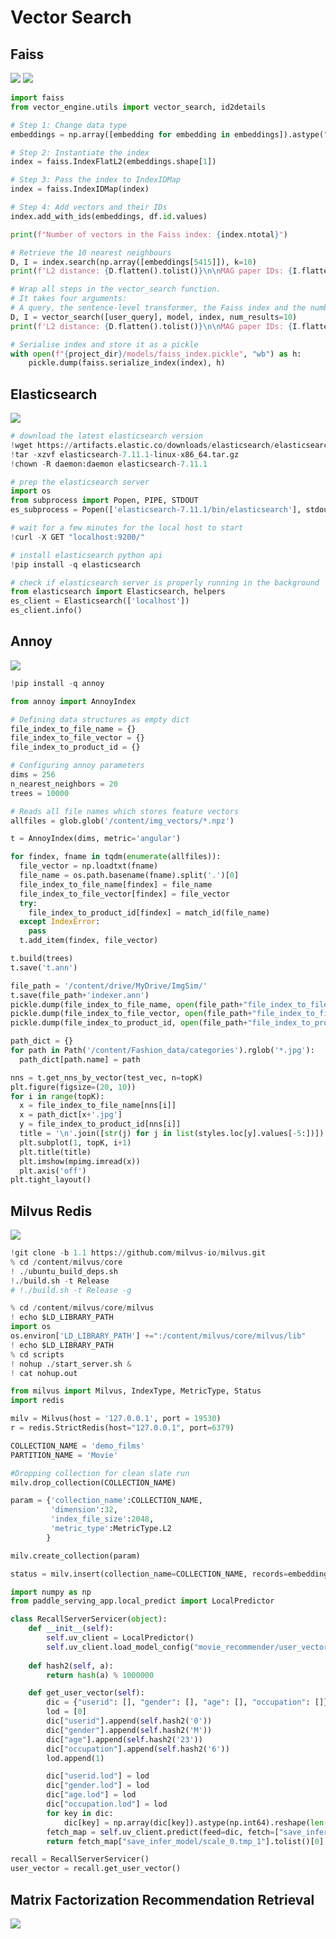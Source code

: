 # Vector Search

## Faiss

<a href="https://nbviewer.org/github/recohut/nbs/blob/main/2021-01-23-vector-search.ipynb" alt=""> <img src="https://colab.research.google.com/assets/colab-badge.svg" /></a>
<a href="https://nbviewer.org/github/recohut/nbs/blob/main/2021-04-20-dl-retrieval.ipynb" alt=""> <img src="https://colab.research.google.com/assets/colab-badge.svg" /></a>


```python
import faiss
from vector_engine.utils import vector_search, id2details

# Step 1: Change data type
embeddings = np.array([embedding for embedding in embeddings]).astype("float32")

# Step 2: Instantiate the index
index = faiss.IndexFlatL2(embeddings.shape[1])

# Step 3: Pass the index to IndexIDMap
index = faiss.IndexIDMap(index)

# Step 4: Add vectors and their IDs
index.add_with_ids(embeddings, df.id.values)

print(f"Number of vectors in the Faiss index: {index.ntotal}")

# Retrieve the 10 nearest neighbours
D, I = index.search(np.array([embeddings[5415]]), k=10)
print(f'L2 distance: {D.flatten().tolist()}\n\nMAG paper IDs: {I.flatten().tolist()}')

# Wrap all steps in the vector_search function.
# It takes four arguments: 
# A query, the sentence-level transformer, the Faiss index and the number of requested results
D, I = vector_search([user_query], model, index, num_results=10)
print(f'L2 distance: {D.flatten().tolist()}\n\nMAG paper IDs: {I.flatten().tolist()}')

# Serialise index and store it as a pickle
with open(f"{project_dir}/models/faiss_index.pickle", "wb") as h:
    pickle.dump(faiss.serialize_index(index), h)
```

## Elasticsearch

<a href="https://nbviewer.org/github/recohut/nbs/blob/main/2021-04-20-dl-retrieval.ipynb" alt=""> <img src="https://colab.research.google.com/assets/colab-badge.svg" /></a>

```python
# download the latest elasticsearch version
!wget https://artifacts.elastic.co/downloads/elasticsearch/elasticsearch-7.11.1-linux-x86_64.tar.gz
!tar -xzvf elasticsearch-7.11.1-linux-x86_64.tar.gz
!chown -R daemon:daemon elasticsearch-7.11.1

# prep the elasticsearch server
import os
from subprocess import Popen, PIPE, STDOUT
es_subprocess = Popen(['elasticsearch-7.11.1/bin/elasticsearch'], stdout=PIPE, stderr=STDOUT, preexec_fn=lambda : os.setuid(1))

# wait for a few minutes for the local host to start
!curl -X GET "localhost:9200/"

# install elasticsearch python api
!pip install -q elasticsearch

# check if elasticsearch server is properly running in the background
from elasticsearch import Elasticsearch, helpers
es_client = Elasticsearch(['localhost'])
es_client.info()
```

## Annoy

<a href="https://nbviewer.org/github/recohut/nbs/blob/main/2021-04-27-image-similarity-recommendations.ipynb" alt=""> <img src="https://colab.research.google.com/assets/colab-badge.svg" /></a>


```python
!pip install -q annoy

from annoy import AnnoyIndex

# Defining data structures as empty dict
file_index_to_file_name = {}
file_index_to_file_vector = {}
file_index_to_product_id = {}

# Configuring annoy parameters
dims = 256
n_nearest_neighbors = 20
trees = 10000

# Reads all file names which stores feature vectors 
allfiles = glob.glob('/content/img_vectors/*.npz')

t = AnnoyIndex(dims, metric='angular')

for findex, fname in tqdm(enumerate(allfiles)):
  file_vector = np.loadtxt(fname)
  file_name = os.path.basename(fname).split('.')[0]
  file_index_to_file_name[findex] = file_name
  file_index_to_file_vector[findex] = file_vector
  try:
    file_index_to_product_id[findex] = match_id(file_name)
  except IndexError:
    pass 
  t.add_item(findex, file_vector)

t.build(trees)
t.save('t.ann')

file_path = '/content/drive/MyDrive/ImgSim/'
t.save(file_path+'indexer.ann')
pickle.dump(file_index_to_file_name, open(file_path+"file_index_to_file_name.p", "wb"))
pickle.dump(file_index_to_file_vector, open(file_path+"file_index_to_file_vector.p", "wb"))
pickle.dump(file_index_to_product_id, open(file_path+"file_index_to_product_id.p", "wb"))

path_dict = {}
for path in Path('/content/Fashion_data/categories').rglob('*.jpg'):
  path_dict[path.name] = path

nns = t.get_nns_by_vector(test_vec, n=topK)
plt.figure(figsize=(20, 10))
for i in range(topK):
  x = file_index_to_file_name[nns[i]]
  x = path_dict[x+'.jpg']
  y = file_index_to_product_id[nns[i]]
  title = '\n'.join([str(j) for j in list(styles.loc[y].values[-5:])])
  plt.subplot(1, topK, i+1)
  plt.title(title)
  plt.imshow(mpimg.imread(x))
  plt.axis('off')
plt.tight_layout()
```

## Milvus Redis

<a href="https://nbviewer.org/github/recohut/nbs/blob/main/2021-06-23-movielens-milvus-redis-efficient-retrieval.ipynb" alt=""> <img src="https://colab.research.google.com/assets/colab-badge.svg" /></a>


```python
!git clone -b 1.1 https://github.com/milvus-io/milvus.git
% cd /content/milvus/core
! ./ubuntu_build_deps.sh
!./build.sh -t Release
# !./build.sh -t Release -g

% cd /content/milvus/core/milvus
! echo $LD_LIBRARY_PATH
import os
os.environ['LD_LIBRARY_PATH'] +=":/content/milvus/core/milvus/lib"
! echo $LD_LIBRARY_PATH
% cd scripts
! nohup ./start_server.sh &
! cat nohup.out

from milvus import Milvus, IndexType, MetricType, Status
import redis

milv = Milvus(host = '127.0.0.1', port = 19530)
r = redis.StrictRedis(host="127.0.0.1", port=6379)

COLLECTION_NAME = 'demo_films'
PARTITION_NAME = 'Movie'

#Dropping collection for clean slate run
milv.drop_collection(COLLECTION_NAME)

param = {'collection_name':COLLECTION_NAME, 
         'dimension':32, 
         'index_file_size':2048, 
         'metric_type':MetricType.L2
        }

milv.create_collection(param)

status = milv.insert(collection_name=COLLECTION_NAME, records=embeddings, ids=ids)

import numpy as np
from paddle_serving_app.local_predict import LocalPredictor

class RecallServerServicer(object):
    def __init__(self):
        self.uv_client = LocalPredictor()
        self.uv_client.load_model_config("movie_recommender/user_vector_model/serving_server_dir") 
        
    def hash2(self, a):
        return hash(a) % 1000000

    def get_user_vector(self):
        dic = {"userid": [], "gender": [], "age": [], "occupation": []}
        lod = [0]
        dic["userid"].append(self.hash2('0'))
        dic["gender"].append(self.hash2('M'))
        dic["age"].append(self.hash2('23'))
        dic["occupation"].append(self.hash2('6'))
        lod.append(1)

        dic["userid.lod"] = lod
        dic["gender.lod"] = lod
        dic["age.lod"] = lod
        dic["occupation.lod"] = lod
        for key in dic:
            dic[key] = np.array(dic[key]).astype(np.int64).reshape(len(dic[key]),1)
        fetch_map = self.uv_client.predict(feed=dic, fetch=["save_infer_model/scale_0.tmp_1"], batch=True)
        return fetch_map["save_infer_model/scale_0.tmp_1"].tolist()[0]

recall = RecallServerServicer()
user_vector = recall.get_user_vector()
```

## Matrix Factorization Recommendation Retrieval

<a href="https://nbviewer.org/github/recohut/nbs/blob/main/2022-01-31-retrieval-preferredai.ipynb" alt=""> <img src="https://colab.research.google.com/assets/colab-badge.svg" /></a>
